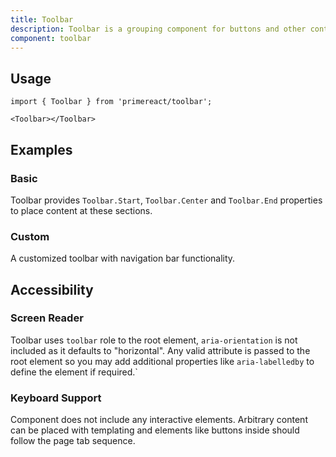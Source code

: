 ```yaml
---
title: Toolbar
description: Toolbar is a grouping component for buttons and other content.
component: toolbar
---
```


## Usage

```tsx
import { Toolbar } from 'primereact/toolbar';
```

```tsx
<Toolbar></Toolbar>
```

## Examples

### Basic

Toolbar provides `Toolbar.Start`, `Toolbar.Center` and `Toolbar.End` properties to place content at these sections.

<DocComponentViewer name="toolbar:basic-demo" />

### Custom

A customized toolbar with navigation bar functionality.

<DocComponentViewer name="toolbar:custom-demo" />

## Accessibility

### Screen Reader

Toolbar uses `toolbar` role to the root element, `aria-orientation` is not included as it defaults to "horizontal". Any valid attribute is passed to the root element so you may add additional properties like `aria-labelledby` to define the element if required.`

### Keyboard Support

Component does not include any interactive elements. Arbitrary content can be placed with templating and elements like buttons inside should follow the page tab sequence.
